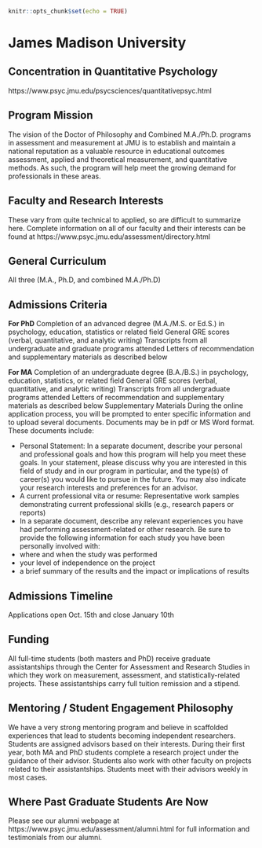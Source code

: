 
```{r setup, include=FALSE}
knitr::opts_chunk$set(echo = TRUE)
```

# James Madison University {-}

## Concentration in Quantitative Psychology {-}

https://www.psyc.jmu.edu/psycsciences/quantitativepsyc.html


## Program Mission  {-}

The vision of the Doctor of Philosophy and Combined M.A./Ph.D. programs in assessment and measurement at JMU is to establish and maintain a national reputation as a valuable resource in educational outcomes assessment, applied and theoretical measurement, and quantitative methods. As such, the program will help meet the growing demand for professionals in these areas.

## Faculty and Research Interests  {-}
These vary from quite technical to applied, so are difficult to summarize here. Complete information on all of our faculty and their interests can be found at https://www.psyc.jmu.edu/assessment/directory.html


## General Curriculum  {-}
All three (M.A., Ph.D, and combined M.A./Ph.D)

## Admissions Criteria  {-}

**For PhD**
Completion of an advanced degree (M.A./M.S. or Ed.S.) in psychology, education, statistics or related field
General GRE scores (verbal, quantitative, and analytic writing) Transcripts from all undergraduate and graduate programs attended
Letters of recommendation and supplementary materials as described below  

**For MA**
Completion of an undergraduate degree (B.A./B.S.) in psychology, education, statistics, or related field
General GRE scores (verbal, quantitative, and analytic writing) Transcripts from all undergraduate programs attended
Letters of recommendation and supplementary materials as described below Supplementary Materials
During the online application process, you will be prompted to enter specific information and to upload several documents. Documents may be in pdf or MS Word format. These documents include:

-	Personal Statement: In a separate document, describe your personal and professional goals and how this program will help you meet these goals. In your statement, please discuss why you are interested in this field of study and in our program in particular, and the type(s) of career(s) you would like to pursue in the future. You may also indicate your research interests and preferences for an advisor.  
-	A current professional vita or resume: Representative work samples demonstrating current professional skills (e.g., research papers or reports)  
-	In a separate document, describe any relevant experiences you have had performing assessment-related or other research. Be sure to provide the following information for each study you have been personally involved with:  
-	where and when the study was performed  
-	your level of independence on the project  
-	a brief summary of the results and the impact or implications of results  


## Admissions Timeline  {-}
Applications open Oct. 15th and close January 10th

## Funding  {-}
All full-time students (both masters and PhD) receive graduate assistantships through the Center for Assessment and Research Studies in which they work on measurement, assessment, and statistically-related projects. These assistantships carry full tuition remission and a stipend.

## Mentoring / Student Engagement Philosophy  {-}
We have a very strong mentoring program and believe in scaffolded experiences that lead to students becoming independent researchers. Students are assigned advisors based on their interests. During their first year, both MA and PhD students complete a research project under the guidance of their advisor. Students also work with other faculty on projects related to their assistantships. Students meet with their advisors weekly in most cases.

## Where Past Graduate Students Are Now  {-}
Please see our alumni webpage at https://www.psyc.jmu.edu/assessment/alumni.html for full information and testimonials from our alumni.
